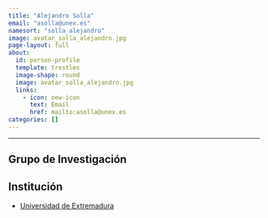 ```yaml
---
title: "Alejandro Solla"
email: "asolla@unex.es"  
namesort: "solla_alejandro"
image: avatar_solla_alejandro.jpg
page-layout: full
about: 
  id: person-profile
  template: trestles
  image-shape: round
  image: avatar_solla_alejandro.jpg
  links:
    - icon: new-icon
      text: Email
      href: mailto:asolla@unex.es
categories: []
---
```

 
<hr>

:::{#person-profile}

## Grupo de Investigación


## Institución
- [Universidad de Extremadura](https://www.unex.es/)

:::
